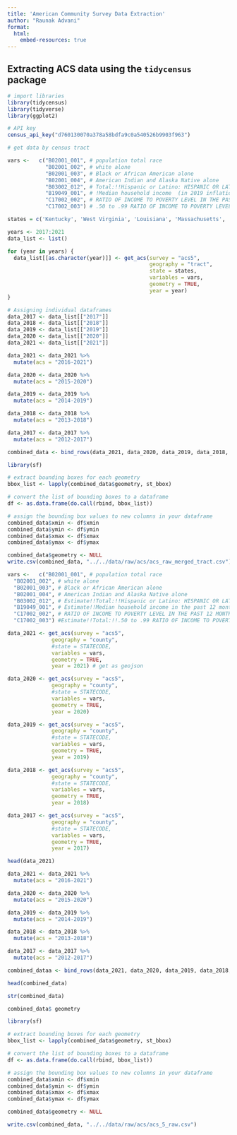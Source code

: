 ```yaml
---
title: 'American Community Survey Data Extraction'
author: "Raunak Advani"
format: 
  html: 
    embed-resources: true
---
```


## Extracting ACS data using the `tidycensus` package

```r
# import libraries
library(tidycensus)
library(tidyverse)
library(ggplot2)
```

```r
# API key
census_api_key("d760130070a378a58bdfa9c0a540526b9903f963")
```

```r
# get data by census tract

vars <-   c("B02001_001", # population total race
            "B02001_002", # white alone
            "B02001_003", # Black or African American alone
            "B02001_004", # American Indian and Alaska Native alone
            "B03002_012", # Total:!!Hispanic or Latino: HISPANIC OR LATINO ORIGIN BY RACE
            "B19049_001", # !Median household income  (in 2019 inflation-adjusted dollars) 
            "C17002_002", # RATIO OF INCOME TO POVERTY LEVEL IN THE PAST 12 MONTHS Under .50
            "C17002_003") # .50 to .99 RATIO OF INCOME TO POVERTY LEVEL IN THE PAST 12 MONTHS

states = c('Kentucky', 'West Virginia', 'Louisiana', 'Massachusetts', 'Minnesota', 'Texas', 'Nevada', 'Wyoming', 'North Carolina', 'Connecticut', 'Tennessee', 'Michigan', 'Maryland', 'Wisconsin', 'Delaware', 'Virginia', 'North Dakota', 'Indiana', 'Utah', 'Rhode Island', 'Montana', 'Kansas', 'Vermont', 'Idaho', 'South Dakota', 'Oklahoma', 'Ohio', 'Alaska', 'Alabama', 'Iowa', 'Colorado', 'Arizona', 'California', 'Hawaii', 'Oregon', 'Washington', 'New Hampshire', 'Arkansas', 'District of Columbia', 'Missouri', 'Maine', 'New Jersey', 'Nebraska', 'Puerto Rico', 'Illinois', 'Florida', 'South Carolina', 'New Mexico', 'Mississippi', 'New York', 'Georgia', 'Pennsylvania')
```

```r
years <- 2017:2021
data_list <- list()

for (year in years) {
  data_list[[as.character(year)]] <- get_acs(survey = "acs5",
                                             geography = "tract",
                                             state = states,
                                             variables = vars, 
                                             geometry = TRUE, 
                                             year = year)
}

# Assigning individual dataframes
data_2017 <- data_list[["2017"]]
data_2018 <- data_list[["2018"]]
data_2019 <- data_list[["2019"]]
data_2020 <- data_list[["2020"]]
data_2021 <- data_list[["2021"]]
```

```r
data_2021 <- data_2021 %>%
  mutate(acs = "2016-2021")

data_2020 <- data_2020 %>%
  mutate(acs = "2015-2020")

data_2019 <- data_2019 %>%
  mutate(acs = "2014-2019")

data_2018 <- data_2018 %>%
  mutate(acs = "2013-2018")

data_2017 <- data_2017 %>%
  mutate(acs = "2012-2017")

combined_data <- bind_rows(data_2021, data_2020, data_2019, data_2018, data_2017)
```

```r
library(sf)

# extract bounding boxes for each geometry
bbox_list <- lapply(combined_data$geometry, st_bbox)

# convert the list of bounding boxes to a dataframe
df <- as.data.frame(do.call(rbind, bbox_list))

# assign the bounding box values to new columns in your dataframe
combined_data$xmin <- df$xmin
combined_data$ymin <- df$ymin
combined_data$xmax <- df$xmax
combined_data$ymax <- df$ymax

combined_data$geometry <- NULL
write.csv(combined_data, "../../data/raw/acs/acs_raw_merged_tract.csv")
```

```r
vars <-   c("B02001_001", # population total race
  "B02001_002", # white alone
  "B02001_003", # Black or African American alone
  "B02001_004", # American Indian and Alaska Native alone
  "B03002_012", # Estimate!!Total:!!Hispanic or Latino: HISPANIC OR LATINO ORIGIN BY RACE
  "B19049_001", # Estimate!!Median household income in the past 12 months (in 2019 inflation-adjusted dollars) --!!Total:
  "C17002_002", # RATIO OF INCOME TO POVERTY LEVEL IN THE PAST 12 MONTHS Estimate!!Total:!!Under .50
  "C17002_003") #Estimate!!Total:!!.50 to .99 RATIO OF INCOME TO POVERTY LEVEL IN THE PAST 12 MONTHS

data_2021 <- get_acs(survey = "acs5",
              geography = "county",
              #state = STATECODE,
              variables = vars, 
              geometry = TRUE, 
              year = 2021) # get as geojson
```

```r
data_2020 <- get_acs(survey = "acs5",
              geography = "county",
              #state = STATECODE,
              variables = vars, 
              geometry = TRUE, 
              year = 2020)
```

```r
data_2019 <- get_acs(survey = "acs5",
              geography = "county",
              #state = STATECODE,
              variables = vars, 
              geometry = TRUE, 
              year = 2019)
```

```r
data_2018 <- get_acs(survey = "acs5",
              geography = "county",
              #state = STATECODE,
              variables = vars, 
              geometry = TRUE, 
              year = 2018)
```

```r
data_2017 <- get_acs(survey = "acs5",
              geography = "county",
              #state = STATECODE,
              variables = vars, 
              geometry = TRUE, 
              year = 2017)
```

```r
head(data_2021)
```

```r
data_2021 <- data_2021 %>%
  mutate(acs = "2016-2021")

data_2020 <- data_2020 %>%
  mutate(acs = "2015-2020")

data_2019 <- data_2019 %>%
  mutate(acs = "2014-2019")

data_2018 <- data_2018 %>%
  mutate(acs = "2013-2018")

data_2017 <- data_2017 %>%
  mutate(acs = "2012-2017")

```

```r
combined_dataa <- bind_rows(data_2021, data_2020, data_2019, data_2018, data_2017)
```

```r
head(combined_data)
```

```r
str(combined_data)
```

```r
combined_data$ geometry
```

```r
library(sf)

# extract bounding boxes for each geometry
bbox_list <- lapply(combined_data$geometry, st_bbox)

# convert the list of bounding boxes to a dataframe
df <- as.data.frame(do.call(rbind, bbox_list))

# assign the bounding box values to new columns in your dataframe
combined_data$xmin <- df$xmin
combined_data$ymin <- df$ymin
combined_data$xmax <- df$xmax
combined_data$ymax <- df$ymax


```

```r
combined_data$geometry <- NULL
```

```r
write.csv(combined_data, "../../data/raw/acs/acs_5_raw.csv")
```
